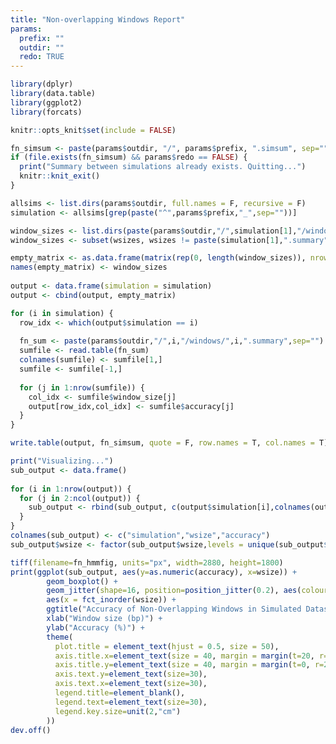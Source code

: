 ```yaml
---
title: "Non-overlapping Windows Report"
params:
  prefix: ""
  outdir: ""
  redo: TRUE
---
```


```r
library(dplyr)
library(data.table)
library(ggplot2)
library(forcats)

knitr::opts_knit$set(include = FALSE)
```

```r
fn_simsum <- paste(params$outdir, "/", params$prefix, ".simsum", sep="")
if (file.exists(fn_simsum) && params$redo == FALSE) {
  print("Summary between simulations already exists. Quitting...")
  knitr::knit_exit()
}

allsims <- list.dirs(params$outdir, full.names = F, recursive = F)
simulation <- allsims[grep(paste("^",params$prefix,"_",sep=""))]

window_sizes <- list.dirs(paste(params$outdir,"/",simulation[1],"/windows/",sep=""), full.names = F, recursive = F)
window_sizes <- subset(wsizes, wsizes != paste(simulation[1],".summary",sep=""))

empty_matrix <- as.data.frame(matrix(rep(0, length(window_sizes)), nrow=length(simulation), ncol=length(window_sizes)))
names(empty_matrix) <- window_sizes
  
output <- data.frame(simulation = simulation)
output <- cbind(output, empty_matrix)

for (i in simulation) {
  row_idx <- which(output$simulation == i)
  
  fn_sum <- paste(params$outdir,"/",i,"/windows/",i,".summary",sep="")
  sumfile <- read.table(fn_sum)
  colnames(sumfile) <- sumfile[1,]
  sumfile <- sumfile[-1,]
  
  for (j in 1:nrow(sumfile)) {
    col_idx <- sumfile$window_size[j]
    output[row_idx,col_idx] <- sumfile$accuracy[j]
  }
}

write.table(output, fn_simsum, quote = F, row.names = T, col.names = T)

print("Visualizing...")
sub_output <- data.frame()
  
for (i in 1:nrow(output)) {
  for (j in 2:ncol(output)) {
    sub_output <- rbind(sub_output, c(output$simulation[i],colnames(output[j]),output[i,j]))
  }
}
colnames(sub_output) <- c("simulation","wsize","accuracy")
sub_output$wsize <- factor(sub_output$wsize,levels = unique(sub_output$wsize),ordered = T)

tiff(filename=fn_hmmfig, units="px", width=2880, height=1800)
print(ggplot(sub_output, aes(y=as.numeric(accuracy), x=wsize)) + 
        geom_boxplot() +
        geom_jitter(shape=16, position=position_jitter(0.2), aes(colour=simulation)) +
        aes(x = fct_inorder(wsize)) +
        ggtitle("Accuracy of Non-Overlapping Windows in Simulated Dataset") + 
        xlab("Window size (bp)") +
        ylab("Accuracy (%)") +
        theme(
          plot.title = element_text(hjust = 0.5, size = 50),
          axis.title.x=element_text(size = 40, margin = margin(t=20, r=0, b=0, l=0)),
          axis.title.y=element_text(size = 40, margin = margin(t=0, r=20, b=0, l=0)),
          axis.text.y=element_text(size=30),
          axis.text.x=element_text(size=30),
          legend.title=element_blank(),
          legend.text=element_text(size=30),
          legend.key.size=unit(2,"cm")
        ))
dev.off()
```